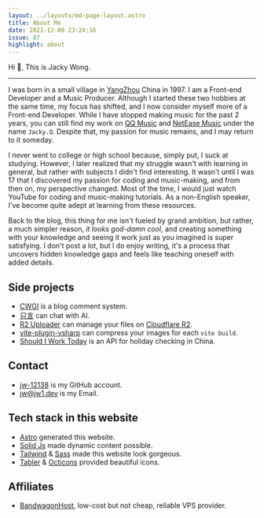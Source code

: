 ```yaml
---
layout: ../layouts/md-page-layout.astro
title: About Me
date: 2021-12-08 23:24:16
issue: 87
highlight: about
---
```



Hi 👋, This is Jacky Wong.

<div>
  <SpotifyStatus client:only="solid-js"/>
</div>

---

I was born in a small village in [YangZhou](https://zh.wikipedia.org/wiki/%E6%89%AC%E5%B7%9E%E5%B8%82) China in 1997. I am a Front-end Developer and a Music Producer. Although I started these two hobbies at the same time, my focus has shifted, and I now consider myself more of a Front-end Developer. While I have stopped making music for the past 2 years, you can still find my work on [QQ Music](https://y.qq.com) and [NetEase Music](https://music.163.com) under the name `Jacky.Q`. Despite that, my passion for music remains, and I may return to it someday.

I never went to college or high school because, simply put, I suck at studying. However, I later realized that my struggle wasn't with learning in general, but rather with subjects I didn't find interesting. It wasn't until I was 17 that I discovered my passion for coding and music-making, and from then on, my perspective changed. Most of the time, I would just watch YouTube for coding and music-making tutorials. As a non-English speaker, I've become quite adept at learning from these resources.

Back to the blog, this thing for me isn't fueled by grand ambition, but rather, a much simpler reason, _it looks god-damn cool_, and creating something with your knowledge and seeing it work just as you imagined is super satisfying. I don't post a lot, but I do enjoy writing, it's a process that uncovers hidden knowledge gaps and feels like teaching oneself with added details.

## Side projects

- [CWGI](https://cwgi-docs.jw1.dev) is a blog comment system.
- [只言](https://zhiyan.dev) can chat with AI.
- [R2 Uploader](https://r2.jw1.dev) can manage your files on [Cloudflare R2](https://www.cloudflare.com/zh-cn/developer-platform/r2/).
- [vite-plugin-vsharp](https://github.com/jw-12138/vite-plugin-vsharp) can compress your images for each `vite build`.
- [Should I Work Today](https://github.com/jw-12138/should-i-work-today) is an API for holiday checking in China.

## Contact

- [jw-12138](https://github.com/jw-12138) is my GitHub account.
- [jw@jw1.dev](mailto:jw@jw1.dev) is my Email.

## Tech stack in this website

- [Astro](https://astro.build/) generated this website.
- [Solid Js](https://www.solidjs.com/) made dynamic content possible.
- [Tailwind](https://tailwindcss.com/) & [Sass](https://sass-lang.com/) made this website look gorgeous.
- [Tabler](https://tabler.io/icons) & [Octicons](https://primer.style/foundations/icons/) provided beautiful icons.

## Affiliates

- [BandwagonHost](https://bandwagonhost.com/aff.php?aff=52724), low-cost but not cheap, reliable VPS provider.
